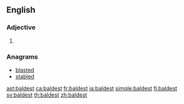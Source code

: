 ==English==

===Adjective===
{{head|en|adjective superlative form}}

# {{en-superlative of|bald}}

===Anagrams===
* [[blasted#English|blasted]]
* [[stabled#English|stabled]]

[[ast:baldest]]
[[ca:baldest]]
[[fr:baldest]]
[[ja:baldest]]
[[simple:baldest]]
[[fi:baldest]]
[[sv:baldest]]
[[th:baldest]]
[[zh:baldest]]